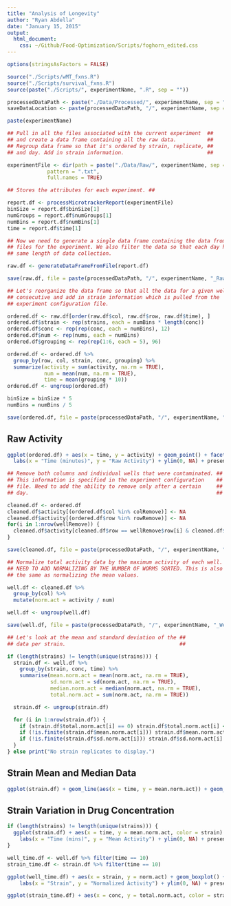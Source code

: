 ```yaml
---
title: "Analysis of Longevity"
author: "Ryan Abdella"
date: "January 15, 2015"
output:
  html_document:
    css: ~/Github/Food-Optimization/Scripts/foghorn_edited.css
---
```



```r

options(stringsAsFactors = FALSE)

source("./Scripts/wMT_fxns.R")
source("./Scripts/survival_fxns.R")
source(paste("./Scripts/", experimentName, ".R", sep = ""))

processedDataPath <- paste("./Data/Processed/", experimentName, sep = "")
saveDataLocation <- paste(processedDataPath, "/", experimentName, sep = "")

paste(experimentName)

```

```r

## Pull in all the files associated with the current experiment  ##
## and create a data frame containing all the raw data.          ##
## Regroup data frame so that it's ordered by strain, replicate, ##
## and day. Add in strain information.                           ##

experimentFile <- dir(path = paste("./Data/Raw/", experimentName, sep = ""), 
             pattern = ".txt", 
             full.names = TRUE)

## Stores the attributes for each experiment. ##

report.df <- processMicrotrackerReport(experimentFile)
binSize = report.df$binSize[1]
numGroups = report.df$numGroups[1]
numBins = report.df$numBins[1]
time = report.df$time[1]

## Now we need to generate a single data frame containing the data from all the ##
## files for the experiment. We also filter the data so that each day has the   ##
## same length of data collection.                                              ##

raw.df <- generateDataFrameFromFile(report.df)

save(raw.df, file = paste(processedDataPath, "/", experimentName, "_Raw.Rda", sep = ""), ascii = TRUE)

## Let's reorganize the data frame so that all the data for a given well is ##
## consecutive and add in strain information which is pulled from the       ##
## experiment configuration file.                                           ##

ordered.df <- raw.df[order(raw.df$col, raw.df$row, raw.df$time), ]
ordered.df$strain <- rep(strains, each = numBins * length(conc))
ordered.df$conc <- rep(rep(conc, each = numBins), 12)
ordered.df$num <- rep(nums, each = numBins)
ordered.df$grouping <- rep(rep(1:6, each = 5), 96)

ordered.df <- ordered.df %>%
  group_by(row, col, strain, conc, grouping) %>%
  summarize(activity = sum(activity, na.rm = TRUE),
            num = mean(num, na.rm = TRUE),
            time = mean(grouping * 10))
ordered.df <- ungroup(ordered.df)

binSize = binSize * 5
numBins = numBins / 5

save(ordered.df, file = paste(processedDataPath, "/", experimentName, "_Processed.Rda", sep = ""), ascii = TRUE)

```

## Raw Activity ##

```r

ggplot(ordered.df) + aes(x = time, y = activity) + geom_point() + facet_grid(row ~ col) +
  labs(x = "Time (minutes)", y = "Raw Activity") + ylim(0, NA) + presentation

```

```r

## Remove both columns and individual wells that were contaminated. ##
## This information is specified in the experiment configuration    ##
## file. Need to add the ability to remove only after a certain     ##
## day.                                                             ##

cleaned.df <- ordered.df
cleaned.df$activity[(ordered.df$col %in% colRemove)] <- NA
cleaned.df$activity[(ordered.df$row %in% rowRemove)] <- NA
for(i in 1:nrow(wellRemove)) {
  cleaned.df$activity[cleaned.df$row == wellRemove$row[i] & cleaned.df$col == wellRemove$col[i]] <- NA
}

save(cleaned.df, file = paste(processedDataPath, "/", experimentName, "_Cleaned.Rda", sep = ""), ascii = TRUE)

```

```r

## Normalize total activity data by the maximum activity of each well. ##
## NEED TO ADD NORMALIZING BY THE NUMBER OF WORMS SORTED. This is also ##
## the same as normalizing the mean values.                            ##

well.df <- cleaned.df %>%
  group_by(col) %>%
  mutate(norm.act = activity / num)

well.df <- ungroup(well.df)

save(well.df, file = paste(processedDataPath, "/", experimentName, "_Well.Rda", sep = ""), ascii = TRUE)

```

```r

## Let's look at the mean and standard deviation of the ##
## data per strain.                                     ##

if (length(strains) != length(unique(strains))) {
  strain.df <- well.df %>%
    group_by(strain, conc, time) %>%
    summarise(mean.norm.act = mean(norm.act, na.rm = TRUE), 
              sd.norm.act = sd(norm.act, na.rm = TRUE), 
              median.norm.act = median(norm.act, na.rm = TRUE), 
              total.norm.act = sum(norm.act, na.rm = TRUE))

  strain.df <- ungroup(strain.df)

  for (i in 1:nrow(strain.df)) {
    if (strain.df$total.norm.act[i] == 0) strain.df$total.norm.act[i] <- NA
    if (!is.finite(strain.df$mean.norm.act[i])) strain.df$mean.norm.act[i] <- NA
    if (!is.finite(strain.df$sd.norm.act[i])) strain.df$sd.norm.act[i] <- NA
  }
} else print("No strain replicates to display.")

```

## Strain Mean and Median Data ##

```r

ggplot(strain.df) + geom_line(aes(x = time, y = mean.norm.act)) + geom_errorbar(aes(x = time, ymin = mean.norm.act - sd.norm.act, ymax = mean.norm.act + sd.norm.act)) + geom_line(aes(x = time, y = median.norm.act, color = "red")) + facet_grid(conc ~ strain) + labs(x = "Time (minutes)", y = "Normalized Activity") + ylim(0, NA) + presentation

```

## Strain Variation in Drug Concentration ##

```r

if (length(strains) != length(unique(strains))) {
  ggplot(strain.df) + aes(x = time, y = mean.norm.act, color = strain) + geom_line() + facet_wrap( ~ conc) +
    labs(x = "Time (mins)", y = "Mean Activity") + ylim(0, NA) + presentation
}

```

```r

well_time.df <- well.df %>% filter(time == 10)
strain_time.df <- strain.df %>% filter(time == 10)

ggplot(well_time.df) + aes(x = strain, y = norm.act) + geom_boxplot() + facet_wrap( ~ conc) + 
    labs(x = "Strain", y = "Normalized Activity") + ylim(0, NA) + presentation

ggplot(strain_time.df) + aes(x = conc, y = total.norm.act, color = strain) + geom_line(size = 1) + labs(x = "Concentration of Drug (µM)", y = "Activity") + presentation + guides(size = FALSE) + big.legend

```
